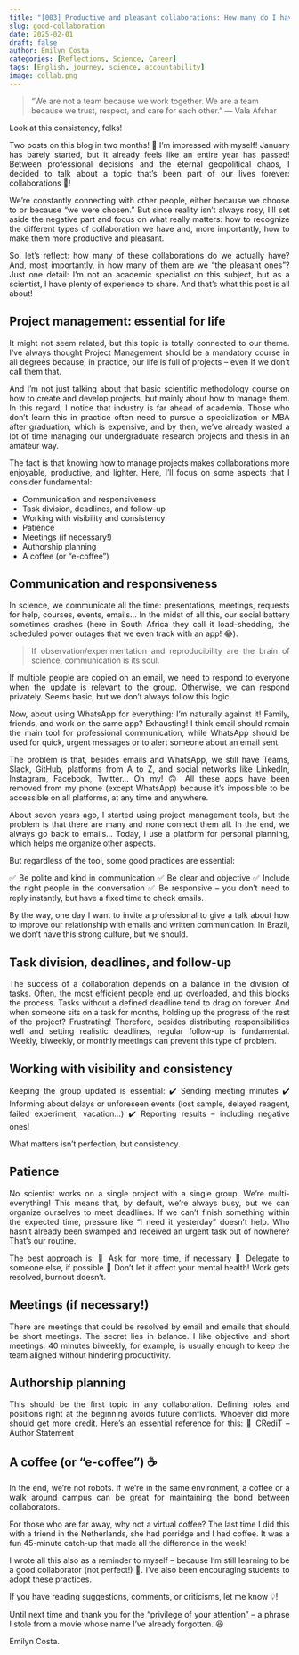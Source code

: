 ```yaml
---
title: "[003] Productive and pleasant collaborations: How many do I have? In how many of them am I [pleasant]?"
slug: good-collaboration 
date: 2025-02-01
draft: false
author: Emilyn Costa
categories: [Reflections, Science, Career]
tags: [English, journey, science, accountability]
image: collab.png
---
```


> "We are not a team because we work together. We are a team because we trust, respect, and care for each other."
> — Vala Afshar

<div style="text-align: justify">


Look at this consistency, folks!

Two posts on this blog in two months! 🤭 I'm impressed with myself! January has barely started, but it already feels like an entire year has passed! Between professional decisions and the eternal geopolitical chaos, I decided to talk about a topic that's been part of our lives forever: collaborations 🤝!

We're constantly connecting with other people, either because we choose to or because "we were chosen." But since reality isn't always rosy, I'll set aside the negative part and focus on what really matters: how to recognize the different types of collaboration we have and, more importantly, how to make them more productive and pleasant.

So, let's reflect: how many of these collaborations do we actually have? And, most importantly, in how many of them are we "the pleasant ones"? Just one detail: I'm not an academic specialist on this subject, but as a scientist, I have plenty of experience to share. And that's what this post is all about!

## Project management: essential for life

It might not seem related, but this topic is totally connected to our theme. I've always thought Project Management should be a mandatory course in all degrees because, in practice, our life is full of projects – even if we don't call them that.

And I'm not just talking about that basic scientific methodology course on how to create and develop projects, but mainly about how to manage them. In this regard, I notice that industry is far ahead of academia. Those who don't learn this in practice often need to pursue a specialization or MBA after graduation, which is expensive, and by then, we've already wasted a lot of time managing our undergraduate research projects and thesis in an amateur way.

The fact is that knowing how to manage projects makes collaborations more enjoyable, productive, and lighter. Here, I'll focus on some aspects that I consider fundamental:

- Communication and responsiveness
- Task division, deadlines, and follow-up
- Working with visibility and consistency
- Patience
- Meetings (if necessary!)
- Authorship planning
- A coffee (or "e-coffee")

## Communication and responsiveness

In science, we communicate all the time: presentations, meetings, requests for help, courses, events, emails... In the midst of all this, our social battery sometimes crashes (here in South Africa they call it load-shedding, the scheduled power outages that we even track with an app! 😂).

> If observation/experimentation and reproducibility are the brain of science, communication is its soul.

If multiple people are copied on an email, we need to respond to everyone when the update is relevant to the group. Otherwise, we can respond privately. Seems basic, but we don't always follow this logic.

Now, about using WhatsApp for everything: I'm naturally against it! Family, friends, and work on the same app? Exhausting! I think email should remain the main tool for professional communication, while WhatsApp should be used for quick, urgent messages or to alert someone about an email sent.

The problem is that, besides emails and WhatsApp, we still have Teams, Slack, GitHub, platforms from A to Z, and social networks like LinkedIn, Instagram, Facebook, Twitter... Oh my! 🙃 All these apps have been removed from my phone (except WhatsApp) because it's impossible to be accessible on all platforms, at any time and anywhere.

About seven years ago, I started using project management tools, but the problem is that there are many and none connect them all. In the end, we always go back to emails... Today, I use a platform for personal planning, which helps me organize other aspects.

But regardless of the tool, some good practices are essential:

✅ Be polite and kind in communication
✅ Be clear and objective
✅ Include the right people in the conversation
✅ Be responsive – you don't need to reply instantly, but have a fixed time to check emails.

By the way, one day I want to invite a professional to give a talk about how to improve our relationship with emails and written communication. In Brazil, we don't have this strong culture, but we should.

## Task division, deadlines, and follow-up

The success of a collaboration depends on a balance in the division of tasks. Often, the most efficient people end up overloaded, and this blocks the process. Tasks without a defined deadline tend to drag on forever. And when someone sits on a task for months, holding up the progress of the rest of the project? Frustrating! Therefore, besides distributing responsibilities well and setting realistic deadlines, regular follow-up is fundamental. Weekly, biweekly, or monthly meetings can prevent this type of problem.

## Working with visibility and consistency

Keeping the group updated is essential:
✔️ Sending meeting minutes
✔️ Informing about delays or unforeseen events (lost sample, delayed reagent, failed experiment, vacation...)
✔️ Reporting results – including negative ones!

What matters isn't perfection, but consistency.

## Patience

No scientist works on a single project with a single group. We're multi-everything! This means that, by default, we're always busy, but we can organize ourselves to meet deadlines. If we can't finish something within the expected time, pressure like "I need it yesterday" doesn't help. Who hasn't already been swamped and received an urgent task out of nowhere? That's our routine.

The best approach is:
🔹 Ask for more time, if necessary
🔹 Delegate to someone else, if possible
🔹 Don't let it affect your mental health! Work gets resolved, burnout doesn't.

## Meetings (if necessary!)

There are meetings that could be resolved by email and emails that should be short meetings. The secret lies in balance.
I like objective and short meetings: 40 minutes biweekly, for example, is usually enough to keep the team aligned without hindering productivity.

## Authorship planning

This should be the first topic in any collaboration. Defining roles and positions right at the beginning avoids future conflicts. Whoever did more should get more credit. Here's an essential reference for this:
🔗 CRediT – Author Statement

## A coffee (or "e-coffee") ☕

In the end, we're not robots. If we're in the same environment, a coffee or a walk around campus can be great for maintaining the bond between collaborators.

For those who are far away, why not a virtual coffee? The last time I did this with a friend in the Netherlands, she had porridge and I had coffee. It was a fun 45-minute catch-up that made all the difference in the week!

I wrote all this also as a reminder to myself – because I'm still learning to be a good collaborator (not perfect!) 🤲. I've also been encouraging students to adopt these practices.

If you have reading suggestions, comments, or criticisms, let me know 💡!

Until next time and thank you for the "privilege of your attention" – a phrase I stole from a movie whose name I've already forgotten. 😆

Emilyn Costa.
</div>